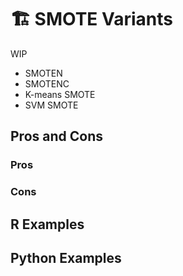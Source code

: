# 🏗️ SMOTE Variants {#sec-imbalenced-smote-variants}

WIP

- SMOTEN
- SMOTENC
- K-means SMOTE
- SVM SMOTE

## Pros and Cons

### Pros

### Cons

## R Examples

## Python Examples

